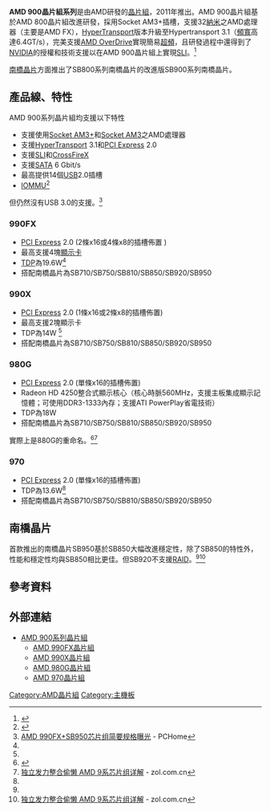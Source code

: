 {{Infobox chipset
|Table_name= AMD 900 晶片組系列
|Image=
|img_w=
|Caption=
|Codename=
|CPU=[[AMD_FX|AMD FX]] <br/>[[Phenom_II|Phenom II]]系列<br />[[Phenom|Phenom]]系列<br />[[Athlon_II|Athlon II]]系列<br />[[Athlon|Athlon]]系列<br />[[Sempron|Sempron]]系列
|Socket= [[Socket_AM3+|Socket AM3+]]
|Process=
|Power=
|Southbridge= SB950<br />SB920
|Server=
|Multiple=
|Dual=
|Single=
|UnknownServer=
|Desktop= y
|Enthusiast= 990FX
|Performance= 990X
|Mainstream= 970、980G
|Value=
|UnknownDesktop=
|Date=
|D3D=
|Predecessor= [[AMD_800_晶片組系列|AMD 800 晶片組系列]]
|Successor=
}}

'''AMD 900晶片組系列'''是由AMD研發的[[晶片組|晶片組]]，2011年推出。AMD 900晶片組基於AMD 800晶片組改進研發，採用Socket AM3+插槽，支援32[[納米|納米]]之AMD處理器（主要是AMD FX），[[HyperTransport|HyperTransport]]版本升級至Hypertransport 3.1（[[頻寬|頻寬]]高達6.4GT/s），完美支援[[AMD_OverDrive|AMD OverDrive]]實現簡易[[超頻|超頻]]，且研發過程中還得到了[[NVIDIA|NVIDIA]]的授權和技術支援以在AMD 900晶片組上實現[[SLI|SLI]]。<ref>{{Cite web |url=http://www.engadget.com/2011/04/28/nvidia-brings-sli-support-to-amd-990fx-990x-and-970-chipsets |title=存档副本 |accessdate=2011-12-29 |archive-date=2011-12-17 |archive-url=https://web.archive.org/web/20111217085541/http://www.engadget.com/2011/04/28/nvidia-brings-sli-support-to-amd-990fx-990x-and-970-chipsets |dead-url=no }}</ref>

[[南橋晶片|南橋晶片]]方面推出了SB800系列南橋晶片的改進版SB900系列南橋晶片。

==產品線、特性==
AMD 900系列晶片組均支援以下特性
* 支援使用[[Socket_AM3+|Socket AM3+]]和[[Socket_AM3|Socket AM3]]之AMD處理器
* 支援[[HyperTransport|HyperTransport]] 3.1和[[PCI_Express|PCI Express]] 2.0
* 支援[[SLI|SLI]]和[[CrossFireX|CrossFireX]]
* 支援[[Serial_ATA|SATA]] 6 Gbit/s
* 最高提供14個[[Universal_Serial_Bus|USB]]2.0插槽
* [[IOMMU|IOMMU]]<ref name="#1">{{Cite web |url=http://www.nordichardware.com/news/69-cpu-chipset/42174-amd-bulldozer-series-9-chipset-detailed.html |title=存档副本 |access-date=2011-12-29 |archive-url=https://web.archive.org/web/20110727125314/http://www.nordichardware.com/news/69-cpu-chipset/42174-amd-bulldozer-series-9-chipset-detailed.html |archive-date=2011-07-27 |dead-url=yes }}</ref>

但仍然沒有USB 3.0的支援。<ref name="pchome">[http://article.pchome.net/content-1213489.html AMD 990FX+SB950芯片组简要规格曝光] {{Wayback|url=http://article.pchome.net/content-1213489.html |date=20121101070936 }} - PCHome</ref>

===990FX===
* [[PCI_Express|PCI Express]] 2.0 (2條x16或4條x8的插槽佈置 )
* 最高支援4塊[[顯示卡|顯示卡]]
* [[TDP|TDP]]為19.6W<ref name="#1"/>
* 搭配南橋晶片為SB710/SB750/SB810/SB850/SB920/SB950

===990X===
* [[PCI_Express|PCI Express]] 2.0 (1條x16或2條x8的插槽佈置)
* 最高支援2塊顯示卡
* TDP為14W <ref name="#1"/>
* 搭配南橋晶片為SB710/SB750/SB810/SB850/SB920/SB950

=== 980G ===
* [[PCI_Express|PCI Express]] 2.0 (單條x16的插槽佈置)
* Radeon HD 4250整合式顯示核心（核心時脈560MHz，支援主板集成顯示記憶體；可使用DDR3-1333內存；支援ATI PowerPlay省電技術）
* TDP為18W
* 搭配南橋晶片為SB710/SB750/SB810/SB850/SB920/SB950
實際上是880G的重命名。<ref>{{Cite web |url=http://www.expreview.com/12823.html |title=AMD主板线路图曝光，9系列主板明年第2季登场 |accessdate=2011-12-29 |archive-date=2016-03-04 |archive-url=https://web.archive.org/web/20160304083828/http://www.expreview.com/12823.html |dead-url=no }}</ref><ref>[http://mb.zol.com.cn/214/2147399.html 独立发力整合偷懒 AMD 9系芯片组详解] {{Wayback|url=http://mb.zol.com.cn/214/2147399.html |date=20110129002404 }} - zol.com.cn</ref>

===970===
* [[PCI_Express|PCI Express]] 2.0 (單條x16的插槽佈置)
* TDP為13.6W<ref name="#1"/>
* 搭配南橋晶片為SB710/SB750/SB810/SB850/SB920/SB950

==南橋晶片==
首款推出的南橋晶片SB950基於SB850大幅改進穩定性，除了SB850的特性外，性能和穩定性均與SB850相比更佳。但SB920不支援[[RAID|RAID]]。<ref name="pchome"/><ref name="zol">[http://mb.zol.com.cn/214/2147398.html 独立发力整合偷懒 AMD 9系芯片组详解] {{Wayback|url=http://mb.zol.com.cn/214/2147398.html |date=20110129002400 }} - zol.com.cn</ref>

==參考資料==
{{reflist}}

==外部連結==
* [http://www.amd.com/us/products/desktop/chipsets/9-series-integrated/Pages/9-series-integrated.aspx AMD 900系列晶片組]{{Wayback|url=http://www.amd.com/us/products/desktop/chipsets/9-series-integrated/Pages/9-series-integrated.aspx |date=20110629045220 }}
** [http://www.amd.com/us/products/desktop/chipsets/9-series-integrated/Pages/amd-990fx-chipset.aspx AMD 990FX晶片組]{{Wayback|url=http://www.amd.com/us/products/desktop/chipsets/9-series-integrated/Pages/amd-990fx-chipset.aspx |date=20110625090322 }}
** [http://www.amd.com/US/PRODUCTS/DESKTOP/CHIPSETS/9-SERIES-INTEGRATED/Pages/amd-990x-chipset.aspx AMD 990X晶片組]{{Wayback|url=http://www.amd.com/US/PRODUCTS/DESKTOP/CHIPSETS/9-SERIES-INTEGRATED/Pages/amd-990x-chipset.aspx |date=20110629034422 }}
** [http://www.amd.com/us/products/desktop/chipsets/9-series-integrated/Pages/amd-980g-chipset.aspx AMD 980G晶片組]{{Wayback|url=http://www.amd.com/us/products/desktop/chipsets/9-series-integrated/Pages/amd-980g-chipset.aspx |date=20121022131758 }}
** [http://www.amd.com/US/PRODUCTS/DESKTOP/CHIPSETS/9-SERIES-INTEGRATED/Pages/amd-970-chipset.aspx AMD 970晶片組]{{Wayback|url=http://www.amd.com/US/PRODUCTS/DESKTOP/CHIPSETS/9-SERIES-INTEGRATED/Pages/amd-970-chipset.aspx |date=20110629040400 }}

{{ATI}}

[[Category:AMD晶片組|Category:AMD晶片組]]
[[Category:主機板|Category:主機板]]